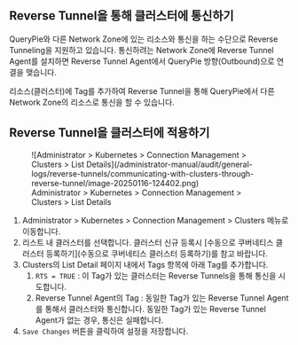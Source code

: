 ## Reverse Tunnel을 통해 클러스터에 통신하기

QueryPie와 다른 Network Zone에 있는 리소스와 통신을 하는 수단으로 Reverse Tunneling을 지원하고 있습니다. 통신하려는 Network Zone에 Reverse Tunnel Agent를 설치하면 Reverse Tunnel Agent에서 QueryPie 방향(Outbound)으로 연결을 맺습니다.

리소스(클러스터)에 Tag를 추가하여 Reverse Tunnel을 통해 QueryPie에서 다른 Network Zone의 리소스로 통신을 할 수 있습니다.

## Reverse Tunnel을 클러스터에 적용하기

<figure data-layout="center" data-align="center">
![Administrator &gt; Kubernetes &gt; Connection Management &gt; Clusters &gt; List Details](/administrator-manual/audit/general-logs/reverse-tunnels/communicating-with-clusters-through-reverse-tunnel/image-20250116-124402.png)
<figcaption>
Administrator &gt; Kubernetes &gt; Connection Management &gt; Clusters &gt; List Details
</figcaption>
</figure>

1. Administrator &gt; Kubernetes &gt; Connection Management &gt; Clusters 메뉴로 이동합니다.
2. 리스트 내 클러스터를 선택합니다. 클러스터 신규 등록시 [수동으로 쿠버네티스 클러스터 등록하기](수동으로 쿠버네티스 클러스터 등록하기)를 참고 바랍니다.
3. Clusters의 List Detail 페이지 내에서 Tags 항목에 아래 Tag를 추가합니다.
    1. `RTS = TRUE` : 이 Tag가 있는 클러스터는 Reverse Tunnels을 통해 통신을 시도합니다.
    2. Reverse Tunnel Agent의 Tag : 동일한 Tag가 있는 Reverse Tunnel Agent를 통해서 클러스터와 통신합니다. 동일한 Tag가 있는 Reverse Tunnel Agent가 없는 경우, 통신은 실패합니다.
4. `Save Changes` 버튼을 클릭하여 설정을 저장합니다.
